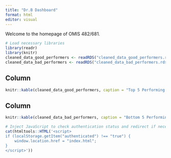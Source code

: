 ```yaml
---
title: "Dr.B Dashboard"
format: html
editor: visual
---
```


Welcome to the homepage of OMIS 482/681.

```r
# Load necessary libraries
library(readr)
library(knitr)
cleaned_data_good_performers <- readRDS("cleaned_data_good_performers.rds")
cleaned_data_bad_performers <- readRDS("cleaned_data_bad_performers.rds")
```

## Column {width="50%"}

```r
knitr::kable(cleaned_data_good_performers, caption = "Top 5 Performing Students in OMIS-482: Class of 2024")

```

## Column {width="50%"}

```r
knitr::kable(cleaned_data_bad_performers, caption = "Bottom 5 Performing Students in OMIS-482: Class of 2024")

```

```r
# Inject JavaScript to check authentication status and redirect if necessary
cat(htmltools::HTML('<script>
if (localStorage.getItem("authenticated") !== "true") {
    window.location.href = "index.html";
}
</script>'))

```


